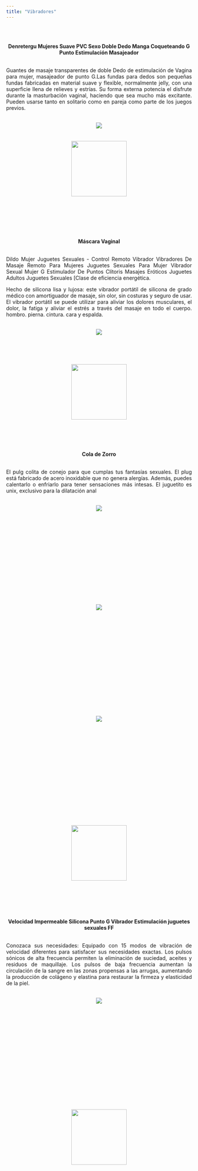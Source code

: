 ---
title: "Vibradores"
---

\
\

<center>**Denretergu Mujeres Suave PVC Sexo Doble Dedo Manga Coqueteando G Punto Estimulación Masajeador**<center>
\
<p align="justify">Guantes de masaje transparentes de doble Dedo de estimulación de Vagina para mujer, masajeador de punto G.Las fundas para dedos son pequeñas fundas fabricadas en material suave y flexible, normalmente jelly, con una superficie llena de relieves y estrías. Su forma externa potencia el disfrute durante la masturbación vaginal, haciendo que sea mucho más excitante.
Pueden usarse tanto en solitario como en pareja como parte de los juegos previos.</p>
\
<center>![](imagen/vag2.png)</center>
\
\
<center>![](imagen/boton.png){width=150px}</center>
\
\
\
\
\


<center>**Máscara Vaginal**<center>
\
<p align="justify">Dildo Mujer Juguetes Sexuales - Control Remoto Vibrador Vibradores De Masaje Remoto Para Mujeres Juguetes Sexuales Para Mujer Vibrador Sexual Mujer G Estimulador De Puntos Clítoris Masajes Eróticos Juguetes Adultos Juguetes Sexuales [Clase de eficiencia energética.</p> 
<p align="justify">Hecho de silicona lisa y lujosa: este vibrador portátil de silicona de grado médico con amortiguador de masaje, sin olor, sin costuras y seguro de usar. El vibrador portátil se puede utilizar para aliviar los dolores musculares, el dolor, la fatiga y aliviar el estrés a través del masaje en todo el cuerpo. hombro. pierna. cintura. cara y espalda.</p>
\
<center>![](imagen/vag4.jpg)</center>
\
\
\

<center>![](imagen/boton.png){width=150px}</center>
\
\
\
\
\
<center>**Cola de Zorro**<center>
\
<p align="justify">El pulg colita de conejo para que cumplas tus fantasías sexuales.
El plug está fabricado de acero inoxidable que no genera alergías. Además, puedes calentarlo o enfriarlo para tener sensaciones más intesas. El juguetito es unix, exclusivo para la dilatación anal</p>
\
<div style="width:300px; height:200px">
<center>![](imagen/cola.jpg)</center>
</div>
\
\
\
\
<div style="width:300px; height:200px">
<center>![](imagen/cola2.jpg)</center>
</div>
\
\
\
\
\
\
<div style="width:300px; height:200px">
<center>![](imagen/cola3.jpg)</center>
</div>


\
\
\
\

<center>![](imagen/boton.png){width=150px}</center>

\
\
\
\
\
\
<center>**Velocidad Impermeable Silicona Punto G Vibrador Estimulación juguetes sexuales FF**<center>
\
<p align="justify"> Conozaca sus necesidades: Equipado con 15 modos de vibración de velocidad diferentes para satisfacer sus necesidades exactas. Los pulsos sónicos de alta frecuencia permiten la eliminación de suciedad, aceites y residuos de maquillaje. Los pulsos de baja frecuencia aumentan la circulación de la sangre en las zonas propensas a las arrugas, aumentando la producción de colágeno y elastina para restaurar la firmeza y elasticidad de la piel.</p>
\
<div style="width:300px; height:200px">
<center>![](imagen/55.jpg)</center>
</div>
\
\
\
\
\
\
<center>![](imagen/boton.png){width=150px}</center>
\
\
\
\
